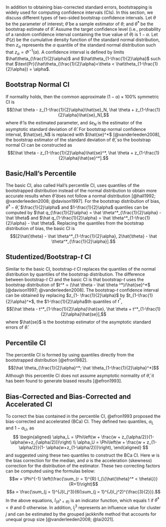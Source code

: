In addition to obtaining bias-corrected standard errors, bootstrapping is widely used for computing confidence intervals (CIs). In this section, we discuss different types of two-sided bootstrap confidence intervals. Let $\theta$ be the parameter of interest; $\hat \theta$ be a sample estimator of $\theta$; and $\hat \theta^*$ be the bootstrap estimate of $\hat \theta$. Assume the target confidence level (i.e., probability of a random confidence interval containing the true value of $\theta$) is $1-\alpha$. Let $\Phi(z)$ be the cumulative density function of the standard normal distribution, then $z_\alpha$ represents the $\alpha$ quantile of the standard normal distribution such that $z_\alpha = \Phi^{-1}(\alpha)$. A confidence interval is defined by limits $\hat\theta_{\frac{1}{2}\alpha}$ and $\hat\theta_{1-\frac{1}{2}\alpha}$ such that $\text{Pr}(\hat\theta_{\frac{1}{2}\alpha}<\theta < \hat\theta_{1-\frac{1}{2}\alpha}) = \alpha$.
<!-- ML: do you mean the cumulative density function? YZ: yes-->
<!-- is the true value of parameter $\theta$ is $\theta_0$,  -->
<!--ML: we don't say qth quantile; we say (100q) percentile or just q quantile YZ: got it--> 
<!-- ML: 1 - \alpha is ideal but may not always happen, as many CIs have below nominal coverage. Could you just say that the target confidence level is 1 - alpha? YZ: sure.--> 
<!-- The consistent estimator of this distribution obtained from $b = 1,..., B$ bootstrap replications $\theta_b^*$ is $\hat H(\theta) = \frac{\#\{b:\theta_B^* \leq \theta\}}{B}$. -->

## Bootstrap Normal CI

If normality holds, then the common approximate $(1-\alpha) \times 100\%$ symmetric CI is $$[\hat \theta - z_{1-\frac{1}{2}\alpha}\hat{se}_N, \hat \theta + z_{1-\frac{1}{2}\alpha}\hat{se}_N],$$ where $\hat \theta$ is the estimated parameter, and $\hat se_N$ is the estimator of the asymptotic standard deviation of $\hat \theta$. For bootstrap normal confidence interval, $\hat{se}_N$ is replaced with $\hat{se}^*$ [@vanderleeden2008],<!-- ML: I think Winnie used a different notation for bootstrap SE --> the bootstrap estimator of the standard deviation of $\hat \theta$, so the bootstrap normal CI can be constructed as $$[\hat \theta - z_{1-\frac{1}{2}\alpha}\hat{se}^*, \hat \theta + z_{1-\frac{1}{2}\alpha}\hat{se}^*].$$

## Basic/Hall's Percentile
<!-- ML: the description can be clearer, I think. Should we mention that the interval adjusts for bias? YZ: does it look better now?-->
The basic CI, also called Hall's percentile CI, uses quantiles of the bootstrapped distribution instead of the normal distribution to obtain more accurate results when $\hat \theta$ does not follow a normal distribution [@hall1992; @vanderleeden2008; @davison1997]. For the bootstrap distribution of bias, $\hat \theta^* - \hat \theta$, $\frac{1}{2}\alpha$ and $1-\frac{1}{2}\alpha$ quantiles can be computed by $\hat q_{\frac{1}{2}\alpha} =  \hat \theta^*_{\frac{1}{2}\alpha} - \hat \theta$ and $\hat q_{1-\frac{1}{2}\alpha} = \hat \theta^*_{1-\frac{1}{2}\alpha} - \hat \theta$. Replacing the quantiles from the bootstrap distribution of bias, the basic CI is $$[2\hat{\theta} - \hat \theta^*_{1-\frac{1}{2}\alpha}, 2\hat{\theta} - \hat \theta^*_{\frac{1}{2}\alpha}].$$<!-- ML: Use comma instead of semicolon YZ: Sure.-->

## Studentized/Bootstrap-$t$ CI
<!-- ML: I think it's important to make clear what se_B^* is, and that it is specific to a particular bootstrap sample -->

Similar to the basic CI, bootstrap-$t$ CI replaces the quantiles of the normal distribution by quantiles of the bootstrap distribution. The difference between bootstrap-$t$ CI and the basic CI is that bootstrap-$t$ uses the bootstrap distribution of $t^* = (\hat \theta - \hat \theta ^*)/\hat{se}^*$ [@davison1997; @vanderleeden2008]. The bootstrap-$t$ confidence interval can be obtained by replacing $z_{1- \frac{1}{2}\alpha}$ by $t_{1-\frac{1}{2}\alpha}^*$, the $1-\frac{1}{2}\alpha$th quantiles of $t^*$,
$$[\hat \theta - t^*_{1-\frac{1}{2}\alpha}\hat{se}, \hat \theta + t^*_{1-\frac{1}{2}\alpha}\hat{se}],$$ where $\hat{se}$ is the bootstrap estimator of the asymptotic standard errors of $\hat \theta$. 

## Percentile CI

The percentile CI is formed by using quantiles directly from the bootstrapped distribution [@efron1982]. $$[\hat \theta_{\frac{1}{2}\alpha}^*; \hat \theta_{1-\frac{1}{2}\alpha}^*]$$ Although this percentile CI does not assume asymptotic normality of $\hat \theta$, it has been found to generate biased results [@efron1993].

## Bias-Corrected and Bias-Corrected and Accelerated CI

To correct the bias contained in the percentile CI, @efron1993 proposed the bias-corrected and accelerated (BCa) CI. They defined two quantiles, $\alpha_L$ and $1-\alpha_U$, as
$$
  \begin{aligned}
\alpha_L = \Phi\left(w + \frac{w + z_{\alpha/2}}{1- \alpha(w+z_{\alpha/2})}\right) \\
\alpha_U = \Phi\left(w + \frac{w + z_{1-\alpha/2}}{1- \alpha(w+z_{1-\alpha/2})}\right),
  \end{aligned}
$$
and suggested using these two quantiles to construct the BCa CI.
Here $w$ is the bias correction for the median, and $a$ is the acceleration (skewness) correction for the distribution of the estimator. These two correcting factors can be computed using the formulas below:
$$w = \Phi^{-1} \left(\frac{\sum_{r = 1}^{R} I_{\{\hat{\theta}^* < \theta\}}}{R+1}\right)$$
$$a = \frac{\sum_{j = 1}^{J}l_j^3}{6(\sum_{j = 1}^{J}l_j^2)^{\frac{3}{2}}}.$$
In the above equations, $I_{\{\hat{\theta}^* < \theta\}}$ is an indicator function, which equals 1 if $\hat\theta^* < \theta$ and 0 otherwise. In addition, $l_j^3$ represents an influence value for cluster $j$ and can be estimated by the grouped jackknife method that accounts for unequal group size [@vanderleeden2008; @lai2021].  
<!-- $$[\hat H^{-1}(\Phi(z[\frac{1}{2}\alpha])); \hat H^{-1}(\Phi(z[1-\frac{1}{2}\alpha]))]$$ -->
<!--ML: I did not italicize BCa. You can decide which one to use and I can make changes accordingly YZ: let's not italicize it-->